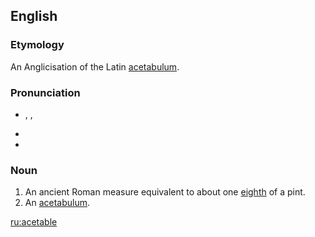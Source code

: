 ==English==

===Etymology===
An Anglicisation of the Latin [[acetabulum]].

===Pronunciation===
* {{enPR|ăsʹĭtəbəl}}, {{IPA|/ˈæsɪtəbəl/}}, {{SAMPA|/"{sIt@b@l/}}
* {{audio|en-us-acetable-2.ogg|Audio (US)}}
* {{audio|En-us-acetable.ogg|Audio (US)}}

===Noun===
{{en-noun}}

# An ancient Roman measure equivalent to about one [[eighth]] of a pint.
# An [[acetabulum]].

[[ru:acetable]]